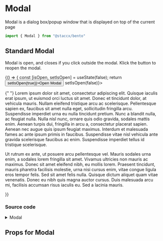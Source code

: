 
<Meta title="Components|Modal" component={Modal}/>

# Modal
Modal is a dialog box/popup window that is displayed on top of the current page

```javascript
import { Modal } from "@staccx/bento"
```


## Standard Modal
Modal is open, and closes if you click outside the modal. Klick the button to reopen the modal.



  <Story name="standard">
   {() => {
    const [isOpen, setIsOpen] = useState(false);
    return <div>
    <Button onClick={() => setIsOpen(true)}>Open Modal</Button>
    <Modal isOpen={isOpen} onClose={() => setIsOpen(false)}>
                   <p>
                   {" "}
                   Lorem ipsum dolor sit amet, consectetur adipiscing elit. Quisque
                   iaculis erat ipsum, ut euismod orci luctus sit amet. Donec et
                   tincidunt dolor, at vehicula mauris. Nullam eleifend tristique arcu
                   ac scelerisque. Pellentesque sapien ex, faucibus sit amet nulla
                   eget, sollicitudin fringilla arcu. Suspendisse imperdiet urna eu
                   nulla tincidunt pretium. Nunc a blandit nulla, ac feugiat nulla.
                   Nulla nisl nunc, ornare quis odio gravida, sodales mattis enim.
                   Aenean turpis dui, fringilla in arcu a, consectetur placerat sapien.
                   Aenean nec augue quis ipsum feugiat maximus. Interdum et malesuada
                   fames ac ante ipsum primis in faucibus. Suspendisse vitae nisl
                   vehicula ante gravida scelerisque faucibus ac enim. Suspendisse
                   imperdiet tellus id tristique scelerisque.
                 </p>
                 <p>
                   Ut rutrum ex ante, ut posuere arcu pellentesque vel. Mauris sodales
                   urna enim, a sodales lorem fringilla sit amet. Vivamus ultricies non
                   mauris ac maximus. Donec sit amet eleifend nibh, eu mollis lorem.
                   Praesent tincidunt, mauris pharetra facilisis molestie, urna nisi
                   cursus enim, vitae congue ligula eros tempor felis. Sed sit amet
                   felis nulla. Quisque dictum aliquet quam vitae venenatis. Donec eu
                   nibh quis magna auctor cursus. Duis malesuada arcu mi, facilisis
                   accumsan risus iaculis eu. Sed a lacinia mauris.
                 </p>
       </Modal>
    </div>
   }}
  </Story>

### Source code
<details><summary>Modal</summary>
<p>

```bash
import React, { Component } from "react"
import PropTypes from "prop-types"
import styled from "styled-components"
import IconClose from "../Icons/Close/Close"
import { FadeIn } from "../../animations"
import {
  spacing,
  color,
  wrapper,
  applyVariants,
  borderRadius,
  commonPropTypes,
  hideVisually
} from "../../theming"
import ThemeComponent from "../Theme/ThemeComponent"
import themeProps from "./Modal.themeProps"
import { componentCreateFactory } from "../../theming/utils/createVariantsFunctionFactory"

class Modal extends Component {
  constructor(props) {
    super(props)
    this.handleChange = this.handleChange.bind(this)
    this.escFunction = this.escFunction.bind(this)
    this.state = {
      isOpen: this.props.isOpen
    }
  }

  componentWillReceiveProps(nextProps) {
    if (nextProps.isOpen !== this.state.isOpen) {
      this.setState({ isOpen: nextProps.isOpen })
    }
  }

  escFunction(event) {
    if (event.keyCode === 27) {
      if (this.props.onClose) {
        this.props.onClose(event)
      }
      this.setState({
        isOpen: false
      })
    }
  }

  handleChange(event) {
    if (this.props.onClose) {
      this.props.onClose(event)
    }
    // TODO: Make controllable/uncontrollable toggle.
    this.setState({
      isOpen: !this.state.isOpen
    })
  }

  fixOverflow(event) {
    if (this.state.isOpen) {
      document.documentElement.style.overflow = "hidden"
    } else {
      document.documentElement.style.overflow = ""
    }
  }

  componentDidMount() {
    document.addEventListener("keydown", this.escFunction, false)
  }

  componentWillUnmount() {
    document.removeEventListener("keydown", this.escFunction, false)
  }

  render() {
    const { children, className, variant, ...otherProps } = this.props
    const { isOpen } = this.state
    this.fixOverflow()
    if (isOpen) {
      return (
        <>
          <ModalItem
            className={className}
            {...otherProps}
            role="dialog"
            tabIndex="0"
            open="open"
            aria-labelledby="modal"
            variant={variant}
          >
            <ModalContent
              role="document"
              tabIndex="0"
              id="modal"
              variant={variant}
            >
              <Close
                type="button"
                id="modal-close"
                aria-label="Close (Press escape to close)"
                onClick={this.handleChange}
              >
                <span>Close</span>
                <Icon />
              </Close>
              {children}
            </ModalContent>
          </ModalItem>
          <ModalBackdrop onClick={this.handleChange} variant={variant} />
        </>
      )
    }
    return null
  }
}

const ModalItem = styled.dialog`
  border-width: 0;
  height: 100%;
  width: 100%;
  overflow: auto;
  position: fixed;
  top: 0;
  left: 0;
  z-index: 9999;
  display: grid;
  grid-template-columns: 24px 1fr 1fr 24px;
  grid-gap: 12px;
  grid-template-areas:
    ". . . ."
    ". a a ."
    ". a a ."
    ". . . .";
  background: transparent;
  padding: ${spacing.large} ${spacing.small} ${spacing.small} ${spacing.small};
  &:focus {
    outline: none;
  }
  ${applyVariants(themeProps.dialog)};
`

const ModalContent = styled.div`
  background: white;
  border-radius: ${borderRadius};
  grid-area: a;
  align-self: center;
  justify-self: center;
  padding: ${spacing.large} ${spacing.medium} ${spacing.medium}
    ${spacing.medium};
  max-width: ${wrapper.medium};
  min-width: 296px;
  width: 100%;
  overflow-y: auto;
  position: relative;
  &:focus {
    outline: none;
  }
  ${applyVariants(themeProps.content)};
`

const Close = styled.button`
  position: absolute;
  top: 0;
  right: 0;
  z-index: 9999;
  background: transparent;
  border-width: 0;
  fill: ${color.primary};
  padding: ${spacing.small};
  cursor: pointer;
  &:focus,
  &:hover {
    outline: none;
    fill: ${color.primary};
  }
  span {
    ${hideVisually};
  }
  ${applyVariants(themeProps.close)};
`

const ModalBackdrop = styled.div`
  position: fixed;
  top: 0;
  left: 0;
  width: 100%;
  height: 100%;
  z-index: 999;
  background: rgba(0, 0, 0, 0.8);
  opacity: 0;
  animation: 0.2s ${FadeIn} ease-out forwards 1;
  ${applyVariants(themeProps.backdrop)};
`

const IconComponent = ({ ...props }) => (
  <ThemeComponent
    tagName={themeProps.closeIcon}
    fallback={IconClose}
    {...props}
  />
)

const Icon = styled(IconComponent)``

Modal.defaultProps = {
  isOpen: false,
  className: ""
}

Modal.propTypes = {
  children: commonPropTypes.children.isRequired,
  className: PropTypes.string,
  /**
   * When isOpen is true, the modal is displayed
   */
  isOpen: PropTypes.bool,
  onClose: PropTypes.func
}
Modal.themeProps = themeProps
Modal.createVariants = componentCreateFactory(Modal)

export default Modal

```

</p>
</details>

## Props for Modal
<Props of={Modal} />



